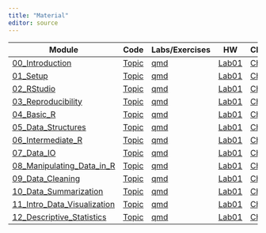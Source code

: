 ```yaml
---
title: "Material"
editor: source
---
```


| **Module** | **Code** |**Labs/Exercises**  | **HW** | **Cheatsheets/Giide**|
|------------|------------|----------|--------------|-------------------|
|[00_Introduction](modules/00_Intro/Intro.html)|[Topic](/modules/Intro.Rmd)|[qmd]()|[Lab01]()|[Cheatsheet01](/modules/cheatsheets/Day-1.pdf)| 
|[01_Setup](/modules/01_Setup/R_and_RStudio_installation.html)|[Topic](/modules/R_and_RStudio_installation.Rmd)|[qmd]()|  [Lab01]()|[Cheatsheet01](/modules/cheatsheets/Day-1.pdf)| 
|[02_RStudio](/modules/02_RStudio/RStudio.html)|[Topic](/modules/RStudio.Rmd)|[qmd](/modules/02_RStudio/lab)|  [Lab01]()|[Cheatsheet01](/modules/cheatsheets/Day-1.pdf)| 
|[03_Reproducibility](/modules/03_Reproducibility/Reproducibility.html)|[Topic](/modules/Reproducibility.Rmd)|[qmd]()|  [Lab01]()|[Cheatsheet01](/modules/cheatsheets/Day-1.pdf)| 
|[04_Basic_R](/modules/04_Basic_R/Basic_R.html)|[Topic](/modules/Basic_R.Rmd)|[qmd](/modules/04_Basic_R/lab)|  [Lab01]()|[Cheatsheet01](/modules/cheatsheets/Day-2.pdf)| 
|[05_Data_Structures](/modules/Data_Classes.html)|[Topic](/modules/Data_Classes.Rmd)|[qmd](/modules/05_Data_Structures/lab)|  [Lab01]()|[Cheatsheet01](/modules/cheatsheets/Day-3.pdf)| 
|[06_Intermediate_R](/modules/Functions/Functions.html)|[Topic](/modules/Functions/Functions/Rmd)|[qmd](/modules/06_Intermediate_R/Functions/lab)|  [Lab01]()|[Cheatsheet01](/modules/cheatsheets/Day-9.pdf)| 
|[07_Data_IO](/modules/Data_IO.html)|[Topic](/modules/Data_IO.Rmd)|[qmd](/modules/07_Data_IO/lab)|  [Lab01]()|[Cheatsheet01](/modules/cheatsheets/Day-5.pdf)| 
|[08_Manipulating_Data_in_R](/modules/Manipulating_Data_in_R.html)|[Topic](/modules/Manipulating_Data_in_R.Rmd)|[qmd](/modules/08_Manipulating_Data_in_R/lab)|  [Lab01]()|[Cheatsheet01](/modules/cheatsheets/Day-6.pdf)| 
|[09_Data_Cleaning](/modules/Data_Cleaning.html)|[Topic](/modules/Data_Cleaning.Rmd)|[qmd](/modules/09_Data_Cleaning/lab)|  [Lab01]()|[Cheatsheet01](/modules/cheatsheets/Day-5.pdf)| 
|[10_Data_Summarization](/modules/Data_Summarization.html)|[Topic](/modules/Data_Summarization.Rmd)|[qmd](/modules/10_Data_Summarization/lab)|  [Lab01](/modules/HW/homework2.html)|[Cheatsheet01](/modules/cheatsheets/Day-8.pdf)| 
|[11_Intro_Data_Visualization](/modules/ggplot2.html)|[Topic](/modules/ggplot2.Rmd)|[qmd](/modules/11_Intro_Data_Visualization/lab)|  [Lab01]()|[Cheatsheet01](/modules/cheatsheets/Day-7.pdf)| 
|[12_Descriptive_Statistics](/modules/Statistics.html)|[Topic](/modules/Statistics.Rmd)|[qmd](/modules/12_Descriptive_Statistics/lab)|  [Lab01](/modules/HW/homework3.html)|[Cheatsheet01]()| 

